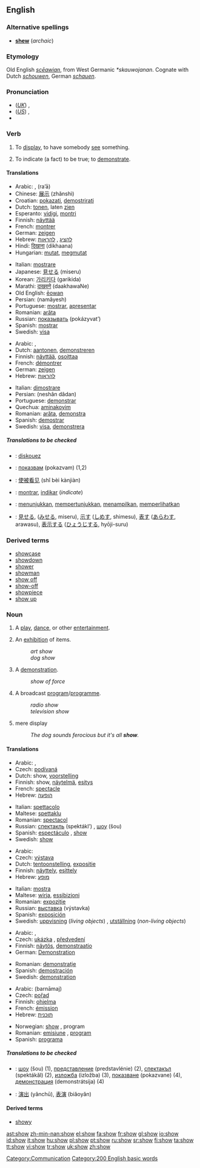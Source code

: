 ==English==

{{rank|understand|fine|law|432|show|terms|sort|town}}

===Alternative spellings===
* '''[[shew]]''' (''archaic'')

===Etymology===
Old English ''[[sceawian|scēawian]]'', from West Germanic ''*skauwojanan''. Cognate with Dutch ''[[schouwen]]'', German ''[[schauen]]''.

===Pronunciation===
*(''[[Received Pronunciation|UK]]'') {{IPA|/ʃəʊ/}}, {{SAMPA|/S@U/}}
*(''[[General American|US]]'') {{IPA|/ʃoʊ/}}, {{SAMPA|/SoU/}}
*{{audio|en-us-show.ogg|Audio (US)}}

===Verb===
{{en-verb|shows|showing|showed|shown}}

#{{transitive}} To [[display]], to have somebody [[see]] something.
#{{transitive}} To indicate (a fact) to be true; to [[demonstrate]].

====Translations====
{{trans-top|display}}
*Arabic: {{ARchar|[[عرض]]}}  {{IPAchar|(ʕáraɖa)}}, {{ARchar|[[رأى]]}} (ra’ā) {{m}}
*Chinese: [[展示]] (zhǎnshì)
*Croatian: [[pokazati]], [[demostrirati]]
*Dutch: [[tonen]], laten [[zien]]
*Esperanto: [[vidigi]], [[montri]]
*Finnish: [[näyttää]]
*French: [[montrer]]
*German: [[zeigen]]
*Hebrew: [[להציג]] {{romanization of Hebrew|lehatsíg}}, [[להראות]] {{romanization of Hebrew|lehar`ót}}
*Hindi: [[दिखाना]] (dikhaana)
*Hungarian: [[mutat]], [[megmutat]]
{{trans-mid}}
*Italian: [[mostrare]]
*Japanese: [[見せる]] (miseru)
*Korean: [[가리키다]] (garikida)
*Marathi: [[दाखवणे]] (daakhawaNe)
*Old English: [[eowan|ēowan]]
*Persian: {{FAchar|[[نمایش]]}} (namâyesh)
*Portuguese: [[mostrar]], [[apresentar]]
*Romanian: [[arăta]]
*Russian: [[показывать]] (pokázyvat’)
*Spanish: [[mostrar]] 
*Swedish: [[visa#Swedish|visa]]
{{trans-bottom}}

{{trans-top|indicate to be true}}
*Arabic: {{ARchar|[[ثبت]]}} {{IPAchar|(θábata)}}, {{ARchar|[[وضح]]}} {{IPAchar|(wáɖaħa)}}
*Dutch: [[aantonen]], [[demonstreren]]
*Finnish: [[näyttää]], [[osoittaa]]
*French: [[démontrer]]
*German: [[zeigen]]
*Hebrew: [[להראות]] {{romanization of Hebrew|lehar`ót}}
{{trans-mid}}
*Italian: [[dimostrare]]
*Persian: {{FAchar|[[نشان دادن]]}} (neshân dâdan)
*Portuguese: [[demonstrar]]
*Quechua: [[aminakoyim]]
*Romanian: [[arăta]], [[demonstra]]
*Spanish: [[demostrar]] 
*Swedish: [[visa#Swedish|visa]], [[demonstrera]]
{{trans-bottom}}

=====Translations to be checked=====
<!--Remove this section once all of the translations below have been moved into the tables above.-->
{{checktrans}}
*{{ttbc|Breton}}: [[diskouez]]
*{{ttbc|Bulgarian}}: [[показвам]] (pokazvam) (1,2)
*{{ttbc|Chinese}}: [[使被看见]] (shǐ bèi kànjiàn)
*{{ttbc|Ido}}: [[montrar]], [[indikar]] (''indicate'')
*{{ttbc|Indonesian}}: [[tunjuk|menunjukkan]], [[tunjuk|mempertunjukkan]], [[tampil|menampilkan]], [[lihat|memperlihatkan]]
*{{ttbc|Japanese}}: [[見せる]], ([[みせる]], miseru), [[示す]] ([[しめす]], shimesu), [[表す]] ([[あらわす]], arawasu), [[表示]]する ([[ひょうじ]]する, hyōji-suru)

===Derived terms===
*[[showcase]]
*[[showdown]]
*[[shower]]
*[[showman]]
*[[show off]]<!--verb-->
*[[show-off]]<!--noun-->
*[[showpiece]]
*[[show up]]

===Noun===
{{en-noun}}

# {{countable}} A [[play]], [[dance]], or other [[entertainment]].
# {{countable}} An [[exhibition]] of items.
#:''art show''
#:''dog show''
# {{countable}} A [[demonstration]].
#:''show of force''
# {{countable}} A broadcast [[program]]/[[programme]].
#:''radio show''
#:''television show''
# {{uncountable}} mere display
#:''The dog sounds ferocious but it's all '''show'''.''

====Translations====
{{trans-top|entertainment}}
*Arabic: {{ARchar|[[عرض]]}} {{IPAchar|(ʕarɖ)}}, {{ARchar|[[استعراض]]}} {{IPAchar|(istiʕrāɖ)}} {{m}}
*Czech: [[podívaná]] {{f}}
*Dutch: show, [[voorstelling]]
*Finnish: show, [[näytelmä]], [[esitys]]
*French: [[spectacle#French|spectacle]] {{m}}
*Hebrew: [[הופעה]] {{romanization of Hebrew|hofa`á}} {{f}}
{{trans-mid}}
*Italian: [[spettacolo#Italian|spettacolo]] {{m}}
*Maltese: [[spettaklu]] {{m}}
*Romanian: [[spectacol]] {{n}}
*Russian: [[спектакль]] (spektákl’) {{m}}, [[шоу]] (šou) {{m}}
*Spanish: [[espectáculo]] {{m}}, [[show]] {{m}} 
*Swedish: [[show#Swedish|show]] {{c}}
{{trans-bottom}}

{{trans-top|exhibition}}
*Arabic: {{ARchar|[[معرض]]}} {{IPAchar|(maʕriɖ)}} {{m}}
*Czech: [[výstava]] {{f}}
*Dutch: [[tentoonstelling]], [[expositie]]
*Finnish: [[näyttely]], [[esittely]]
*Hebrew: [[מופע]] {{romanization of Hebrew|mofá}} {{m}}
{{trans-mid}}
*Italian: [[mostra#Italian|mostra]] {{f}}
*Maltese: [[wirja]], [[essibizjoni]] 
*Romanian: [[expoziţie]] {{f}}
*Russian: [[выставка]] (výstavka) {{f}}
*Spanish: [[exposición]] {{f}} 
*Swedish: [[uppvisning]] (''living objects'') {{c}}, [[utställning]] (''non-living objects'') {{c}}
{{trans-bottom}}

{{trans-top|demonstration}}
*Arabic: {{ARchar|[[اظهار|إظهار]]}} {{IPAchar|(’iʐhār)}}, {{ARchar|[[عرض]]}} {{IPAchar|(ʕarɖ)}}
*Czech: [[ukázka]] {{f}}, [[předvedení]] {{n}}
*Finnish: [[näytös]], [[demonstraatio]]
*German: [[Demonstration]] {{f}}
{{trans-mid}}
*Romanian: [[demonstraţie]] {{f}}
*Spanish: [[demostración]] {{f}} 
*Swedish: [[demonstration#Swedish|demonstration]]
{{trans-bottom}}

{{trans-top|broadcast program(me)}}
*Arabic: {{ARchar|[[برنامج]]}} (barnāmaj) {{m}}
*Czech: [[pořad]] {{m}}
*Finnish: [[ohjelma]]
*French: [[émission]] {{m}}
*Hebrew: [[תוכנית]] {{romanization of Hebrew|tokhnít}} {{f}}
{{trans-mid}}
*Norwegian: [[show]] {{m}}, program {{m}}
*Romanian: [[emisiune]] {{f}}, [[program]] {{f}}
*Spanish: [[programa]] {{m}} 
{{trans-bottom}}

{{trans-top|mere display}}
{{trans-mid}}
{{trans-bottom}}

=====Translations to be checked=====
<!--Remove this section once all of the translations below have been moved into the tables above.-->
{{checktrans}}

*{{ttbc|Bulgarian}}: [[шоу]] (šou) {{n}} (1), [[представление]] (predstavlénie) {{n}} (2), [[спектакъл]] (spektákǎl) {{n}} (2), [[изложба]] (izložba) {{f}} (3), [[показване]] (pokazvane) {{n}} (4), [[демонстрация]] (demonstrátsija) {{f}} (4)
*{{ttbc|Chinese}}: [[演出]] (yǎnchū), [[表演]] (biǎoyǎn)

====Derived terms====
*[[showy]]

[[Category:Communication]]
[[Category:200 English basic words]]

[[ast:show]]
[[zh-min-nan:show]]
[[el:show]]
[[fa:show]]
[[fr:show]]
[[gl:show]]
[[io:show]]
[[id:show]]
[[it:show]]
[[hu:show]]
[[pl:show]]
[[pt:show]]
[[ru:show]]
[[sr:show]]
[[fi:show]]
[[ta:show]]
[[tt:show]]
[[vi:show]]
[[tr:show]]
[[uk:show]]
[[zh:show]]